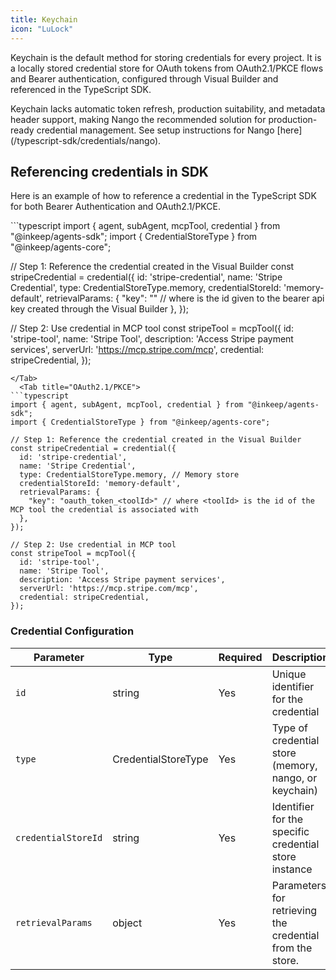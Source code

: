 ```yaml
---
title: Keychain
icon: "LuLock"
---
```


Keychain is the default method for storing credentials for every project. It is a locally stored credential store for OAuth tokens from OAuth2.1/PKCE flows and Bearer authentication, configured through Visual Builder and referenced in the TypeScript SDK. 

<Warning>
Keychain lacks automatic token refresh, production suitability, and metadata header support, making Nango the recommended solution for production-ready credential management. See setup instructions for Nango [here](/typescript-sdk/credentials/nango).
</Warning>

## Referencing credentials in SDK

Here is an example of how to reference a credential in the TypeScript SDK for both Bearer Authentication and OAuth2.1/PKCE.

<Tabs>
  <Tab title="Bearer Authentication">
```typescript
import { agent, subAgent, mcpTool, credential } from "@inkeep/agents-sdk";
import { CredentialStoreType } from "@inkeep/agents-core";

// Step 1: Reference the credential created in the Visual Builder
const stripeCredential = credential({
  id: 'stripe-credential',
  name: 'Stripe Credential',
  type: CredentialStoreType.memory,
  credentialStoreId: 'memory-default',
  retrievalParams: {
    "key": "<id-given-to-bearer-api-key>" // where <id-given-to-bearer-api-key> is the id given to the bearer api key created through the Visual Builder
  },
});

// Step 2: Use credential in MCP tool
const stripeTool = mcpTool({
  id: 'stripe-tool',
  name: 'Stripe Tool',
  description: 'Access Stripe payment services',
  serverUrl: 'https://mcp.stripe.com/mcp',
  credential: stripeCredential,
});
``` 
</Tab>
  <Tab title="OAuth2.1/PKCE">
```typescript
import { agent, subAgent, mcpTool, credential } from "@inkeep/agents-sdk";
import { CredentialStoreType } from "@inkeep/agents-core";

// Step 1: Reference the credential created in the Visual Builder
const stripeCredential = credential({
  id: 'stripe-credential',
  name: 'Stripe Credential',
  type: CredentialStoreType.memory, // Memory store
  credentialStoreId: 'memory-default',
  retrievalParams: {
    "key": "oauth_token_<toolId>" // where <toolId> is the id of the MCP tool the credential is associated with
  },
});

// Step 2: Use credential in MCP tool
const stripeTool = mcpTool({
  id: 'stripe-tool',
  name: 'Stripe Tool',
  description: 'Access Stripe payment services',
  serverUrl: 'https://mcp.stripe.com/mcp',
  credential: stripeCredential,
});
```  
</Tab>
</Tabs>

### Credential Configuration

| Parameter | Type | Required | Description |
|-----------|------|----------|-------------|
| `id` | string | Yes | Unique identifier for the credential |
| `type` | CredentialStoreType | Yes | Type of credential store (memory, nango, or keychain) |
| `credentialStoreId` | string | Yes | Identifier for the specific credential store instance |
| `retrievalParams` | object | Yes | Parameters for retrieving the credential from the store. |
